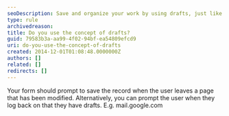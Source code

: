 ```yaml
---
seoDescription: Save and organize your work by using drafts, just like Google Mail, ensuring seamless continuity upon log back on.
type: rule
archivedreason:
title: Do you use the concept of drafts?
guid: 79583b3a-aa99-4f02-94bf-ea54809efcd9
uri: do-you-use-the-concept-of-drafts
created: 2014-12-01T01:08:48.0000000Z
authors: []
related: []
redirects: []
---
```


Your form should prompt to save the record when the user leaves a page that has been modified. Alternatively, you can prompt the user when they log back on that they have drafts. E.g. mail.google.com
